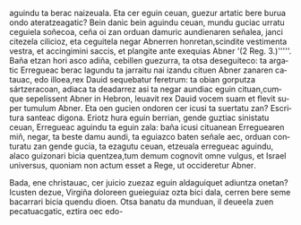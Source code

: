 <noinclude><pagequality level="3" user="Alonmikel" /></noinclude>aguindu ta berac naizeuala. Eta cer eguin ceuan, guezur artatic bere burua ondo ateratzeagatic? Bein danic bein aguindu ceuan, mundu guciac urratu ceguiela soñecoa, ceña oi zan orduan damuric aundienaren señalea, janci citezela cilicioz, eta ceguitela negar Abnerren honretan,</span><span lang="la">scindite vestimenta vestra, et accingimini saccis, et plangite ante exequias Abner </span><span lang="eu">'(2 Reg. 3.)'''''. Baña etzan hori asco adiña, cebillen guezurra, ta otsa deseguiteco: ta argatic Erregueac berac lagundu ta jarraitu nai izandu cituen Abner zanaren catauac, edo illoea,</span><span lang="la">rex Dauid sequebatur feretrum</span><span lang="eu">: ta obian gorputza sártzeracoan, adiaca ta deadarrez asi ta negar aundiac eguin cituan,</span><span lang="la">cumque sepelissent Abner in Hebron, leuavit rex Dauid vocem suam et flevit super tumulum Abner</span><span lang="eu">. Eta oen gucien ondoren cer icusi ta suertatu zan? Escritura santeac digona. Eriotz hura eguin berrian, gende guztiac sinistatu ceuan, Erregueac aguindu ta eguin zala: baña icusi cituanean Erreguearen miñ, negar, ta beste damu aundi, ta eguiazco baten señale aec, orduan conturatu zan gende gucia, ta ezagutu ceuan, etzeuala erregueac aguindu, alaco guizonari bicia quentzea,</span><span lang="la">tum demum cognovit omne vulgus, et Israel universus, quoniam non actum esset a Rege, ut occideretur Abner</span><span lang="eu">.

{{aingura|21}}Bada, ene christauac, cer juicio zuezaz eguin aldaguiquet adiuntza onetan? Icusten dezue, Virgiña doloreen gueieguiaz ozta bici dala, cerren bere seme bacarrari bicia quendu dioen. Otsa banatu da munduan, il deueela zuen pecatuacgatic, eztira oec edo-<noinclude><references/></noinclude>